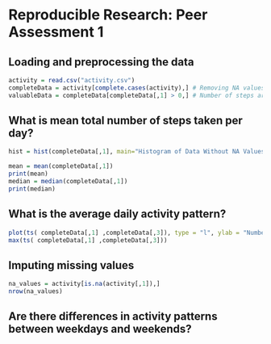 # Reproducible Research: Peer Assessment 1

## Loading and preprocessing the data
```r
activity = read.csv("activity.csv")
completeData = activity[complete.cases(activity),] # Removing NA values.
valuableData = completeData[completeData[,1] > 0,] # Number of steps are greater than 0
```


## What is mean total number of steps taken per day?
```r
hist = hist(completeData[,1], main="Histogram of Data Without NA Values", xlab = "Number of steps")

mean = mean(completeData[,1])
print(mean)
median = median(completeData[,1])
print(median)
```

## What is the average daily activity pattern?
```r
plot(ts( completeData[,1] ,completeData[,3]), type = "l", ylab = "Number of steps", main = "Time Series for daily average activity pattern")
max(ts( completeData[,1] ,completeData[,3]))
```

## Imputing missing values

```r
na_values = activity[is.na(activity[,1]),]
nrow(na_values)
```

## Are there differences in activity patterns between weekdays and weekends?

